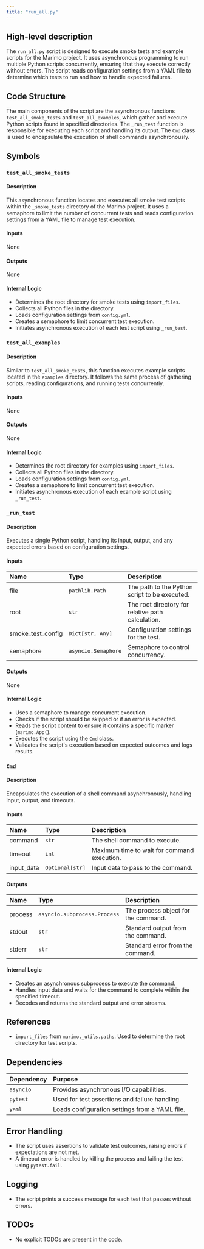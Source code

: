 ```yaml
---
title: "run_all.py"
---
```


## High-level description

The `run_all.py` script is designed to execute smoke tests and example scripts for the Marimo project. It uses asynchronous programming to run multiple Python scripts concurrently, ensuring that they execute correctly without errors. The script reads configuration settings from a YAML file to determine which tests to run and how to handle expected failures.

## Code Structure

The main components of the script are the asynchronous functions `test_all_smoke_tests` and `test_all_examples`, which gather and execute Python scripts found in specified directories. The `_run_test` function is responsible for executing each script and handling its output. The `Cmd` class is used to encapsulate the execution of shell commands asynchronously.

## Symbols

### `test_all_smoke_tests`
#### Description
This asynchronous function locates and executes all smoke test scripts within the `_smoke_tests` directory of the Marimo project. It uses a semaphore to limit the number of concurrent tests and reads configuration settings from a YAML file to manage test execution.

#### Inputs
None

#### Outputs
None

#### Internal Logic
- Determines the root directory for smoke tests using `import_files`.
- Collects all Python files in the directory.
- Loads configuration settings from `config.yml`.
- Creates a semaphore to limit concurrent test execution.
- Initiates asynchronous execution of each test script using `_run_test`.

### `test_all_examples`
#### Description
Similar to `test_all_smoke_tests`, this function executes example scripts located in the `examples` directory. It follows the same process of gathering scripts, reading configurations, and running tests concurrently.

#### Inputs
None

#### Outputs
None

#### Internal Logic
- Determines the root directory for examples using `import_files`.
- Collects all Python files in the directory.
- Loads configuration settings from `config.yml`.
- Creates a semaphore to limit concurrent test execution.
- Initiates asynchronous execution of each example script using `_run_test`.

### `_run_test`
#### Description
Executes a single Python script, handling its input, output, and any expected errors based on configuration settings.

#### Inputs
| Name              | Type               | Description                                      |
|:------------------|:-------------------|:-------------------------------------------------|
| file              | `pathlib.Path`     | The path to the Python script to be executed.    |
| root              | `str`              | The root directory for relative path calculation.|
| smoke_test_config | `Dict[str, Any]`   | Configuration settings for the test.             |
| semaphore         | `asyncio.Semaphore`| Semaphore to control concurrency.                |

#### Outputs
None

#### Internal Logic
- Uses a semaphore to manage concurrent execution.
- Checks if the script should be skipped or if an error is expected.
- Reads the script content to ensure it contains a specific marker (`marimo.App(`).
- Executes the script using the `Cmd` class.
- Validates the script's execution based on expected outcomes and logs results.

### `Cmd`
#### Description
Encapsulates the execution of a shell command asynchronously, handling input, output, and timeouts.

#### Inputs
| Name       | Type             | Description                                      |
|:-----------|:-----------------|:-------------------------------------------------|
| command    | `str`            | The shell command to execute.                    |
| timeout    | `int`            | Maximum time to wait for command execution.      |
| input_data | `Optional[str]`  | Input data to pass to the command.               |

#### Outputs
| Name       | Type             | Description                                      |
|:-----------|:-----------------|:-------------------------------------------------|
| process    | `asyncio.subprocess.Process` | The process object for the command. |
| stdout     | `str`            | Standard output from the command.                |
| stderr     | `str`            | Standard error from the command.                 |

#### Internal Logic
- Creates an asynchronous subprocess to execute the command.
- Handles input data and waits for the command to complete within the specified timeout.
- Decodes and returns the standard output and error streams.

## References

- `import_files` from `marimo._utils.paths`: Used to determine the root directory for test scripts.

## Dependencies

| Dependency | Purpose                                      |
|:-----------|:---------------------------------------------|
| `asyncio`  | Provides asynchronous I/O capabilities.      |
| `pytest`   | Used for test assertions and failure handling.|
| `yaml`     | Loads configuration settings from a YAML file.|

## Error Handling

- The script uses assertions to validate test outcomes, raising errors if expectations are not met.
- A timeout error is handled by killing the process and failing the test using `pytest.fail`.

## Logging

- The script prints a success message for each test that passes without errors.

## TODOs

- No explicit TODOs are present in the code.